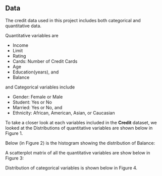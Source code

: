 
## Data

The credit data used in this project includes both categorical and quantitative data.   

Quantitative variables are  

* Income
* Limit
* Rating
* Cards: Number of Credit Cards
* Age
* Education(years), and
* Balance

and Categorical variables include  

* Gender: Female or Male
* Student: Yes or No
* Married: Yes or No, and
* Ethnicity: African, American, Asian, or Caucasian

To take a closer look at each variables included in the **Credit** dataset, we looked at the 
Distributions of quantitative variables are shown below in Figure 1.


Below (in Figure 2) is the histogram showing the distribution of Balance:  

A scatterplot matrix of all the quantitative variables are show below in Figure 3:  





Distribution of categorical variables is shown below in Figure 4.





